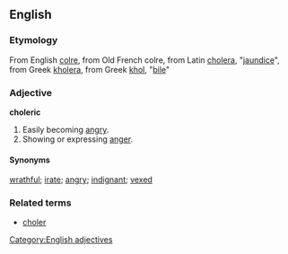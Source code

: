 ==English==
===Etymology===
From English [[colre]], from Old French colre, from Latin [[cholera]], "[[jaundice]]", from Greek [[kholera]], from Greek [[khol]], "[[bile]]"


===Adjective===
[[Category:English adjectives]]
'''choleric'''
# Easily becoming [[angry]].
# Showing or expressing [[anger]].


====Synonyms====
[[wrathful]]; [[irate]]; [[angry]]; [[indignant]]; [[vexed]]

===Related terms===
*[[choler]]
